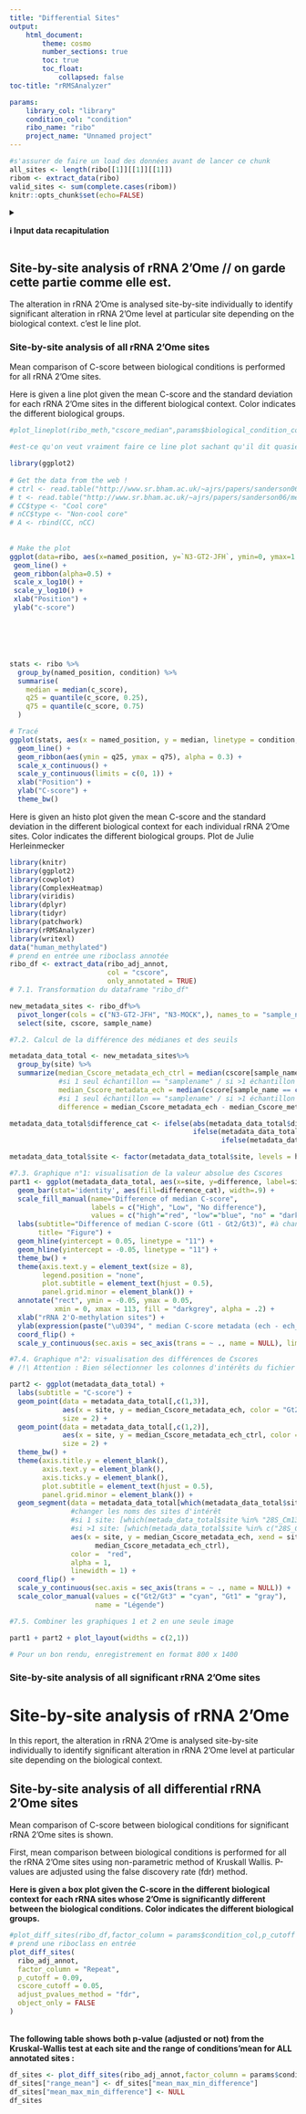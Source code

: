 ```yaml
---
title: "Differential Sites"
output: 
    html_document:
        theme: cosmo
        number_sections: true
        toc: true
        toc_float:
            collapsed: false
toc-title: "rRMSAnalyzer"

params:
    library_col: "library"
    condition_col: "condition"
    ribo_name: "ribo"
    project_name: "Unnamed project"
---
```

```r
#s'assurer de faire un load des données avant de lancer ce chunk
all_sites <- length(ribo[[1]][[1]][[1]])
ribom <- extract_data(ribo)
valid_sites <- sum(complete.cases(ribom))
knitr::opts_chunk$set(echo=FALSE)
```

<details>

<summary>

<b> ℹ️ Input data recapitulation </b>

</summary>
Project name : **`r params$project_name`**<br><br>
RiboClass Name : **`r params$ribo_name`**. <br> Number of uploaded samples: **`r length(ribo_to_check[[1]])`** samples. <br> RNA(s) used by the coverage tool: **`r as.character(ribo_to_check[["rna_names"]][["original_name"]])`** <br> There are **`r as.character(all_sites)`** genomic positions.


__**C-score**__ <br>
Method of computation : **`r as.character(ribo_to_check["cscore_method"])`** <br>
Window length : **`r as.character(ribo_to_check["cscore_window"])`**<br>
**`r as.character(valid_sites)`** genomic positions with a valid
C-score in all samples.
<br>
<br>
__**ComBat-seq**__<br>
ComBat-seq correction ?
**`r ifelse(is.null(ribo_to_check[["combatSeq_count"]]),"No","Yes")`** <br>
Metadata used for ComBat-seq :
**`r ifelse(is.null(ribo_to_check[["col_used_combatSeq"]]),"None",as.character(ribo_to_check["col_used_combatSeq"]))`**

</details>

## Site-by-site analysis of rRNA 2'Ome // on garde cette partie comme elle est.

The alteration in rRNA 2'Ome is analysed site-by-site individually to identify significant alteration in rRNA 2'Ome level at particular site depending on the biological context. c'est le line plot. 

### Site-by-site analysis of all rRNA 2'Ome sites {.tabset}

Mean comparison of C-score between biological conditions is performed for all rRNA 2'Ome sites.

Here is given a line plot given the mean C-score and the standard deviation for each rRNA 2'Ome sites in the different biological context. Color indicates the different biological groups. 

```r
#plot_lineplot(ribo_meth,"cscore_median",params$biological_condition_col)

#est-ce qu'on veut vraiment faire ce line plot sachant qu'il dit quasiement la meme chose que le suivant ?? 

library(ggplot2)
 
# Get the data from the web !
# ctrl <- read.table("http://www.sr.bham.ac.uk/~ajrs/papers/sanderson06/mean_Tprofile-CC.txt" ,  header=TRUE)
# t <- read.table("http://www.sr.bham.ac.uk/~ajrs/papers/sanderson06/mean_Tprofile-nCC.txt" , header=TRUE)
# CC$type <- "Cool core"
# nCC$type <- "Non-cool core"
# A <- rbind(CC, nCC)
 
 
# Make the plot
ggplot(data=ribo, aes(x=named_position, y=`N3-GT2-JFH`, ymin=0, ymax=1.0, fill=`RNA-ref-2`, linetype=`RNA-ref-2`)) + 
 geom_line() + 
 geom_ribbon(alpha=0.5) + 
 scale_x_log10() + 
 scale_y_log10() + 
 xlab("Position") + 
 ylab("c-score")






stats <- ribo %>%
  group_by(named_position, condition) %>%
  summarise(
    median = median(c_score),
    q25 = quantile(c_score, 0.25),
    q75 = quantile(c_score, 0.75)
  )

# Tracé
ggplot(stats, aes(x = named_position, y = median, linetype = condition, fill = condition)) +
  geom_line() +
  geom_ribbon(aes(ymin = q25, ymax = q75), alpha = 0.3) +
  scale_x_continuous() +
  scale_y_continuous(limits = c(0, 1)) +
  xlab("Position") +
  ylab("C-score") +
  theme_bw()
```

Here is given an histo plot given the mean C-score and the standard deviation in the different biological context for each individual rRNA 2'Ome sites. Color indicates the different biological groups. Plot de Julie Herleinmecker
```r
library(knitr)
library(ggplot2)
library(cowplot)
library(ComplexHeatmap)
library(viridis)
library(dplyr)
library(tidyr)
library(patchwork)
library(rRMSAnalyzer)
library(writexl)
data("human_methylated")
# prend en entrée une riboclass annotée
ribo_df <- extract_data(ribo_adj_annot,
                        col = "cscore",
                        only_annotated = TRUE)
# 7.1. Transformation du dataframe "ribo_df"

new_metadata_sites <- ribo_df%>%
  pivot_longer(cols = c("N3-GT2-JFH", "N3-MOCK",), names_to = "sample_name", values_to = "cscore") %>% #remplacer les noms des échantillons, ici "L1-CTA/SNORD104" 
  select(site, cscore, sample_name)

#7.2. Calcul de la différence des médianes et des seuils

metadata_data_total <- new_metadata_sites%>%
  group_by(site) %>%
  summarize(median_Cscore_metadata_ech_ctrl = median(cscore[sample_name == c("N3-GT2-JFH", "N3-GT2-JFH")]), # indiquer le nom de l'échantillon 
            #si 1 seul échantillon == "samplename" / si >1 échantillon == c("samplename1", "samplename2")
            median_Cscore_metadata_ech = median(cscore[sample_name == c("N1-MOCK-P", "N3-MOCK")]), # indiquer le nom de l'échantillon
            #si 1 seul échantillon == "samplename" / si >1 échantillon == c("samplename1", "samplename2")
            difference = median_Cscore_metadata_ech - median_Cscore_metadata_ech_ctrl)

metadata_data_total$difference_cat <- ifelse(abs(metadata_data_total$difference) < 0.05, "no", 
                                             ifelse(metadata_data_total$difference > 0.05, "high",
                                                    ifelse(metadata_data_total$difference < 0.05, "low", "ok")))

metadata_data_total$site <- factor(metadata_data_total$site, levels = human_methylated$Nomenclature)

#7.3. Graphique n°1: visualisation de la valeur absolue des Cscores
part1 <- ggplot(metadata_data_total, aes(x=site, y=difference, label=site)) +
  geom_bar(stat='identity', aes(fill=difference_cat), width=.9) +
  scale_fill_manual(name="Difference of median C-score",
                    labels = c("High", "Low", "No difference"),
                    values = c("high"="red", "low"="blue", "no" = "darkgrey")) +
  labs(subtitle="Difference of median C-score (Gt1 - Gt2/Gt3)", #à changer
       title= "Figure") +
  geom_hline(yintercept = 0.05, linetype = "11") +
  geom_hline(yintercept = -0.05, linetype = "11") +
  theme_bw() +
  theme(axis.text.y = element_text(size = 8),
        legend.position = "none",
        plot.subtitle = element_text(hjust = 0.5),
        panel.grid.minor = element_blank()) +
  annotate("rect", ymin = -0.05, ymax = 0.05,
           xmin = 0, xmax = 113, fill = "darkgrey", alpha = .2) +
  xlab("rRNA 2'O-methylation sites") +
  ylab(expression(paste("\u0394", " median C-score metadata (ech - ech_ctrl)"))) +
  coord_flip() +
  scale_y_continuous(sec.axis = sec_axis(trans = ~ ., name = NULL), limits = c(-1, 1))

#7.4. Graphique n°2: visualisation des différences de Cscores 
# /!\ Attention : Bien sélectionner les colonnes d'intérêts du fichier "metadata_data_total dans "c(1,3)",...  

part2 <- ggplot(metadata_data_total) +
  labs(subtitle = "C-score") +
  geom_point(data = metadata_data_total[,c(1,3)],
             aes(x = site, y = median_Cscore_metadata_ech, color = "Gt2/Gt3"), 
             size = 2) +
  geom_point(data = metadata_data_total[,c(1,2)],
             aes(x = site, y = median_Cscore_metadata_ech_ctrl, color = "Gt1"),
             size = 2) +
  theme_bw() +
  theme(axis.title.y = element_blank(),
        axis.text.y = element_blank(),
        axis.ticks.y = element_blank(),
        plot.subtitle = element_text(hjust = 0.5),
        panel.grid.minor = element_blank()) +
  geom_segment(data = metadata_data_total[which(metadata_data_total$site %in% c("28S_Am1310", "18S_Gm1447", "18S_Cm1272")), ], 
               #changer les noms des sites d'intérêt
               #si 1 site: [which(metada_data_total$site %in% "28S_Cm1327"), ]
               #si >1 site: [which(metada_data_total$site %in% c("28S_Cm1327", "18S_Gm1447")),]
               aes(x = site, y = median_Cscore_metadata_ech, xend = site, yend =
                     median_Cscore_metadata_ech_ctrl),
               color =  "red",
               alpha = 1,
               linewidth = 1) +
  coord_flip() +
  scale_y_continuous(sec.axis = sec_axis(trans = ~ ., name = NULL)) +
  scale_color_manual(values = c("Gt2/Gt3" = "cyan", "Gt1" = "gray"),
                     name = "Légende")

#7.5. Combiner les graphiques 1 et 2 en une seule image 

part1 + part2 + plot_layout(widths = c(2,1))

# Pour un bon rendu, enregistrement en format 800 x 1400 
```

### Site-by-site analysis of all significant rRNA 2'Ome sites {.tabset}


# Site-by-site analysis of rRNA 2'Ome

In this report, the alteration in rRNA 2'Ome is analysed site-by-site individually to identify significant alteration in rRNA 2'Ome level at particular site depending on the biological context.

## Site-by-site analysis of all differential rRNA 2'Ome sites

Mean comparison of C-score between biological conditions for significant rRNA 2'Ome sites is shown.

First, mean comparison between biological conditions is performed for all the rRNA 2'Ome sites using non-parametric method of Kruskall Wallis. P-values are adjusted using the false discovery rate (fdr) method. 

**Here is given a box plot given the C-score in the different biological context for each rRNA sites whose 2'Ome is significantly different between the biological conditions. Color indicates the different biological groups.**

```r
#plot_diff_sites(ribo_df,factor_column = params$condition_col,p_cutoff = 0.1)
# prend une riboclass en entrée
plot_diff_sites(
  ribo_adj_annot,
  factor_column = "Repeat",
  p_cutoff = 0.09,
  cscore_cutoff = 0.05,
  adjust_pvalues_method = "fdr",
  object_only = FALSE
)
```

<br>
**The following table shows both p-value (adjusted or not) from the Kruskal-Wallis test at each site and the range of conditions'mean for ALL annotated sites :**

```r
df_sites <- plot_diff_sites(ribo_adj_annot,factor_column = params$condition_col,object_only = TRUE)
df_sites["range_mean"] <- df_sites["mean_max_min_difference"]
df_sites["mean_max_min_difference"] <- NULL
df_sites
```
